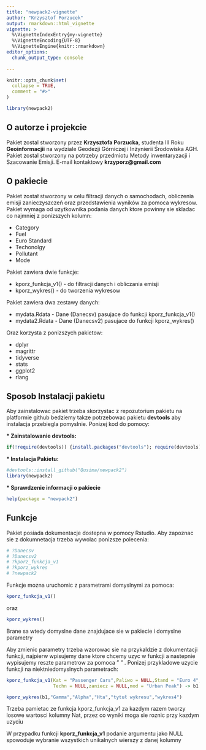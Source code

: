```yaml
---
title: "newpack2-vignette"
author: "Krzysztof Porzucek"
output: rmarkdown::html_vignette
vignette: >
  %\VignetteIndexEntry{my-vignette}
  %\VignetteEncoding{UTF-8}
  %\VignetteEngine{knitr::rmarkdown}
editor_options: 
  chunk_output_type: console
  
---
```


```r
knitr::opts_chunk$set(
  collapse = TRUE,
  comment = "#>"
)
```

```r
library(newpack2)
```

## O autorze i projekcie

Pakiet zostal stworzony przez __Krzysztofa Porzucka__, studenta III Roku __Geoinformacjii__ na wydziale Geodezji Górniczej i Inżynierii Środowiska AGH. Pakiet zostal stworzony na potrzeby przedmiotu Metody inwentaryzacji i Szacowanie Emisji. E-mail kontaktowy __krzyporz@gmail.com__



## O pakiecie

Pakiet został stworzony w celu filtracji danych o samochodach, obliczenia emisji zanieczyszczeń oraz przedstawienia wyników
za pomoca wykresow. Pakiet wymaga od uzytkownika podania danych ktore powinny sie skladac co najmniej z ponizszych kolumn:

* Category
* Fuel
* Euro Standard
* Techonolgy
* Pollutant
* Mode

Pakiet zawiera dwie funkcje:

* kporz_funkcja_v1() - do filtracji danych i obliczania emisji
* kporz_wykres() - do tworzenia wykresow

Pakiet zawiera dwa zestawy danych:

* mydata.Rdata - Dane (Danecsv) pasujace do funkcji kporz_funkcja_v1()
* mydata2.Rdata - Dane (Danecsv2) pasujace do funkcji kporz_wykres()
  
Oraz korzysta z ponizszych pakietow:

* dplyr 
* magrittr
* tidyverse
* stats
* ggplot2
* rlang

## Sposob Instalacji pakietu

Aby zainstalowac pakiet trzeba skorzystac z repozutorium pakietu na platformie github
bedziemy takze potrzebowac pakietu __devtools__ aby instalacja przebiegla pomyslnie.
Ponizej kod do pomocy:

__* Zainstalowanie devtools: __ 
 
```r
if(!require(devtools)) {install.packages("devtools"); require(devtools)}
```
  

__* Instalacja Pakietu:  __
  
```r
#devtools::install_github("Qusima/newpack2")  
library(newpack2)
```
  

__* Sprawdzenie informacji o pakiecie __
```r
help(package = "newpack2")
```



## Funkcje


Pakiet posiada dokumentacje  dostepna w pomocy Rstudio. Aby zapoznac sie z dokumnetacja
trzeba wywolac ponizsze polecenia:

```r
# ?Danecsv
# ?Danecsv2
# ?kporz_funkcja_v1
# ?kporz_wykres
# ?newpack2
```

Funkcje mozna uruchomic z parametrami domyslnymi za pomoca:

```r
kporz_funkcja_v1()
```

oraz  

```r
kporz_wykres()
```


Brane sa wtedy domyslne dane znajdujace sie w pakiecie i domyslne parametry  


Aby zmienic parametry trzeba wzorowac sie na przykaldzie z dokumentacji funkcji,
najpierw wpisujemy dane ktore chcemy uzyc w funkcji a nastepnie wypisujemy reszte parametrow
za pomoca " " . Ponizej przykladowe uzycie funkcji na niektniedomyslnych parametrach:


```r
kporz_funkcja_v1(Kat = "Passenger Cars",Paliwo = NULL,Stand = "Euro 4",
                 Techn = NULL,zaniecz = NULL,mod = "Urban Peak") -> b1

kporz_wykres(b1,"Gamma","Alpha","Hta","tytuł wykresu","wykres4")
```



Trzeba pamietac ze funkcja kporz_funkcja_v1 za kazdym razem tworzy losowe wartosci kolumny Nat,
przez co wyniki moga sie roznic przy kazdym uzyciu  


W przypadku funkcji __kporz_funkcja_v1__ podanie argumentu jako NULL spowoduje wybranie
wszystkich unikalnych wierszy z danej kolumny
